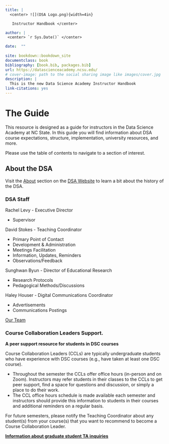```yaml
--- 
title: |
  <center> ![](DSA Logo.png){width=4in} 

   Instructor Handbook </center>

author: |
 <center> `r Sys.Date()` </center>

date:  ""
  
site: bookdown::bookdown_site
documentclass: book
bibliography: [book.bib, packages.bib]
url: https://datascienceacademy.ncsu.edu/
# cover-image: path to the social sharing image like images/cover.jpg
description: |
  This is the new Data Science Academy Instructor Handbook
link-citations: yes
---
```


# The Guide

This resource is designed as a guide for instructors in the Data Science Academy at NC State. In this guide you will find information about DSA course expectations, structure, implementation, university resources, and more.

Please use the table of contents to navigate to a section of interest.

## About the DSA

Visit the [About](https://datascienceacademy.ncsu.edu/about/) section on the [DSA Website](https://datascienceacademy.ncsu.edu/) to learn a bit about the history of the DSA.

### DSA Staff

Rachel Levy - Executive Director

 - Supervisor

David Stokes - Teaching Coordinator

 - Primary Point of Contact
 - Development & Administration
 - Meetings Facilitation
 - Information, Updates, Reminders
 - Observations/Feedback

Sunghwan Byun - Director of Educational Research

 - Research Protocols
 - Pedagogical Methods/Discussions

Haley Houser - Digital Communications Coordinator

 - Advertisements
 - Communications Postings

[Our Team](https://datascienceacademy.ncsu.edu/about/our-team/)

### Course Collaboration Leaders Support.

**A peer support resource for students in DSC courses**

Course Collaboration Leaders (CCLs) are typically undergraduate students who have experience with DSC courses (e.g., have taken at least one DSC course). 

 - Throughout the semester the CCLs offer office hours (in-person and on Zoom). Instructors may refer students in their classes to the CCLs to get peer support, find a space for questions and discussion, or simply a place to do their work. 
 - The CCL office hours schedule is made available each semester and instructors should provide this information to students in their courses and additional reminders on a regular basis.

For future semesters, please notify the Teaching Coordinator about any student(s) from your course(s) that you want to recommend to become a Course Collaboration Leader.

[**Information about graduate student TA inquiries**](https://docs.google.com/document/d/1VPfx_Ib2ToiO3eP1ipACCrsnoFTWcJNVhCXyESGf5PY/edit?usp=sharing)


